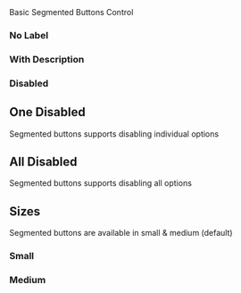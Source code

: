 
<Meta of={SegmentedButtons} />
<Title>Components/SegmentedButtons</Title>
<Subtitle>Basic Segmented Buttons Control</Subtitle>

<Primary />
<Controls />

### No Label

<Canvas of={SegmentedButtons.NoLabel} />

### With Description

<Canvas of={SegmentedButtons.Description} />

### Disabled

## One Disabled

Segmented buttons supports disabling individual options

<Canvas of={SegmentedButtons.OneDisabled} />

## All Disabled

Segmented buttons supports disabling all options

<Canvas of={SegmentedButtons.AllDisabled} />

## Sizes

Segmented buttons are available in small & medium (default)

### Small

<Canvas of={SegmentedButtons.Small} />

### Medium

<Canvas of={SegmentedButtons.Medium} />
